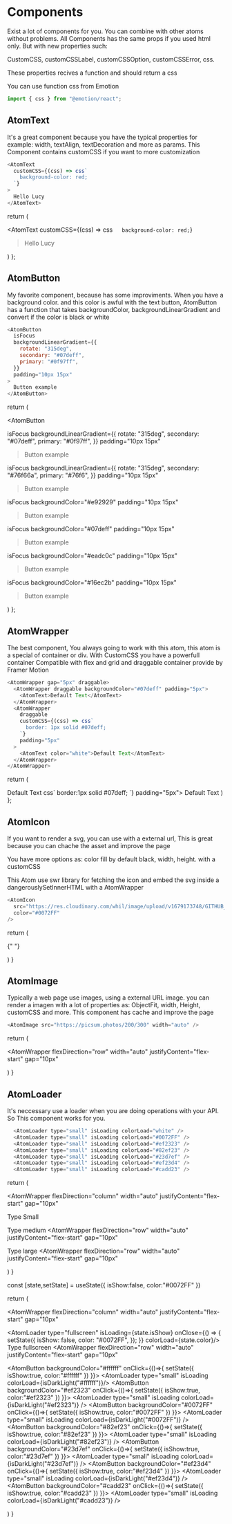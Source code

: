 # Components

Exist a lot of components for you. You can combine with other atoms without problems.
All Components has the same props if you used html only. But with new properties such:

CustomCSS, customCSSLabel, customCSSOption, customCSSError, css.

These properties recives a function and should return a css

You can use function css from Emotion

```js
import { css } from "@emotion/react";
```

## AtomText

It's a great component because you have the typical properties for example: width, textAlign, textDecoration and more as params. This Component contains customCSS if you want to more customization

```javascript
<AtomText
  customCSS={(css) => css`
    background-color: red;
  `}
>
  Hello Lucy
</AtomText>
```

return (

<AtomText
customCSS={(css) => css`    background-color: red;
 `}

> Hello Lucy

</AtomText>
) };

<ExampleTextAtom />

## AtomButton

My favorite component, because has some improviments. When you have a background color. and this color is awful with the text button, AtomButton has a function that takes backgroundColor, backgroundLinearGradient and convert if the color is black or white

```js
<AtomButton
  isFocus
  backgroundLinearGradient={{
    rotate: "315deg",
    secondary: "#07deff",
    primary: "#0f97ff",
  }}
  padding="10px 15px"
>
  Button example
</AtomButton>
```



return (

<AtomWrapper height="auto" flexDirection="row" gap="10px" justifyContent="flex-start" flexWrap="wrap">

<AtomButton

isFocus
backgroundLinearGradient={{
    rotate: "315deg",
    secondary: "#07deff",
    primary: "#0f97ff",
  }}
padding="10px 15px"

> Button example

</AtomButton>
<AtomButton

isFocus
backgroundLinearGradient={{
    rotate: "315deg",
       secondary: "#76f66a",
          primary: "#76f6",
  }}
padding="10px 15px"

> Button example

</AtomButton>
<AtomButton

isFocus
backgroundColor="#e92929"
padding="10px 15px"

> Button example

</AtomButton>
<AtomButton

isFocus
backgroundColor="#07deff"
padding="10px 15px"

> Button example

</AtomButton>
<AtomButton

isFocus
backgroundColor="#eadc0c"
padding="10px 15px"

> Button example

</AtomButton>
<AtomButton

isFocus
backgroundColor="#16ec2b"
padding="10px 15px"

> Button example

</AtomButton>

</AtomWrapper>
) };

<Counter />

## AtomWrapper

The best component, You always going to work with this atom, this atom is a special of container or div. With CustomCSS you have a powerfull container
Compatible with flex and grid and draggable container provide by Framer Motion

```js
<AtomWrapper gap="5px" draggable>
  <AtomWrapper draggable backgroundColor="#07deff" padding="5px">
    <AtomText>Default Text</AtomText>
  </AtomWrapper>
  <AtomWrapper
    draggable
    customCSS={(css) => css`
      border: 1px solid #07deff;
    `}
    padding="5px"
  >
    <AtomText color="white">Default Text</AtomText>
  </AtomWrapper>
</AtomWrapper>
```

return (
<AtomWrapper gap="5px" draggable>

<AtomWrapper draggable backgroundColor="#07deff" padding="5px">
  <AtomText>Default Text</AtomText>
</AtomWrapper>
<AtomWrapper draggable customCSS={(css)=> css`
border:1px solid #07deff;
`} padding="5px">
  <AtomText color="white">Default Text</AtomText>
</AtomWrapper>
</AtomWrapper>
) };

<ExampleWrapper />

## AtomIcon

If you want to render a svg, you can use with a external url, This is great because you can chache the asset and improve the page

You have more options as: color fill by default black, width, height. with a customCSS

This Atom use swr library for fetching the icon and embed the svg inside a dangerouslySetInnerHTML with a AtomWrapper

```js
<AtomIcon
  src="https://res.cloudinary.com/whil/image/upload/v1679173748/GITHUB_udwkxu.svg"
  color="#0072FF"
/>
```

return (

<AtomWrapper flexDirection="row" width="auto" justifyContent="flex-start" gap="10px">
  <AtomIcon color="default" />
  <AtomIcon
    src="https://res.cloudinary.com/whil/image/upload/v1679173748/GITHUB_udwkxu.svg"
    color="#0072FF"
  />

{" "}

<AtomIcon
  src="https://res.cloudinary.com/whil/image/upload/v1676009859/MOVE_y3ho0n.svg"
  color="#0072FF"
/>
<AtomIcon
  src="https://res.cloudinary.com/whil/image/upload/v1661923746/spotify_jomqes.svg"
  color="default"
/>
<AtomIcon
  src="https://res.cloudinary.com/whil/image/upload/v1676008336/CURSOR_m7mjkg.svg"
  color="white"
/>
<AtomIcon
  src="https://res.cloudinary.com/whil/image/upload/v1676009019/EDITYOR_e4pyzh.svg"
  color="white"
/>
<AtomIcon
  src="https://res.cloudinary.com/whil/image/upload/v1676009570/UPDATEE_mlumua.svg"
  color="white"
/>

</AtomWrapper>

)
}

<ExampleIcons />

## AtomImage

Typically a web page use images, using a external URL image. you can render a imagen with a lot of properties as: ObjectFit, width, Height, customCSS and more. This component has cache and improve the page

```js
<AtomImage src="https://picsum.photos/200/300" width="auto" />
```

return (

<AtomWrapper
  flexDirection="row"
  width="auto"
  justifyContent="flex-start"
  gap="10px"
>
  <AtomImage
    src="https://picsum.photos/200/300"
    width="auto"
/>

</AtomWrapper>

)
}

<ExampleImages />

## AtomLoader

It's neccessary use a loader when you are doing operations with your API. So This component works for you.

```js
  <AtomLoader type="small" isLoading colorLoad="white" />
  <AtomLoader type="small" isLoading colorLoad="#0072FF" />
  <AtomLoader type="small" isLoading colorLoad="#ef2323" />
  <AtomLoader type="small" isLoading colorLoad="#82ef23" />
  <AtomLoader type="small" isLoading colorLoad="#23d7ef" />
  <AtomLoader type="small" isLoading colorLoad="#ef23d4" />
  <AtomLoader type="small" isLoading colorLoad="#cadd23" />
```

return (

<AtomWrapper
  flexDirection="column"
  width="auto"
  justifyContent="flex-start"
  gap="10px"
>
<AtomText color="white">
Type Small
</AtomText>
<AtomWrapper
  flexDirection="row"
  width="auto"
  justifyContent="flex-start"
  gap="10px"
>

  <AtomLoader type="small" isLoading colorLoad="white" />
  <AtomLoader type="small" isLoading colorLoad="#0072FF" />
  <AtomLoader type="small" isLoading colorLoad="#ef2323" />
  <AtomLoader type="small" isLoading colorLoad="#82ef23" />
  <AtomLoader type="small" isLoading colorLoad="#23d7ef" />
  <AtomLoader type="small" isLoading colorLoad="#ef23d4" />
  <AtomLoader type="small" isLoading colorLoad="#cadd23" />
</AtomWrapper>

<AtomText color="white">Type medium</AtomText>
<AtomWrapper
  flexDirection="row"
  width="auto"
  justifyContent="flex-start"
  gap="10px"
>
  <AtomLoader type="medium" isLoading colorLoad="white" />
  <AtomLoader type="medium" isLoading colorLoad="#0072FF" />
  <AtomLoader type="medium" isLoading colorLoad="#ef2323" />
  <AtomLoader type="medium" isLoading colorLoad="#82ef23" />
  <AtomLoader type="medium" isLoading colorLoad="#23d7ef" />
  <AtomLoader type="medium" isLoading colorLoad="#ef23d4" />
  <AtomLoader type="medium" isLoading colorLoad="#cadd23" />
</AtomWrapper>

<AtomText color="white">Type large</AtomText>
<AtomWrapper
  flexDirection="row"
  width="auto"
  justifyContent="flex-start"
  gap="10px"
>

  <AtomLoader type="large" isLoading colorLoad="white" />
  <AtomLoader type="large" isLoading colorLoad="#0072FF" />
  <AtomLoader type="large" isLoading colorLoad="#ef2323" />
  <AtomLoader type="large" isLoading colorLoad="#82ef23" />
  <AtomLoader type="large" isLoading colorLoad="#23d7ef" />
  <AtomLoader type="large" isLoading colorLoad="#ef23d4" />
  <AtomLoader type="large" isLoading colorLoad="#cadd23" />
</AtomWrapper>

</AtomWrapper>

)
}

<ExampleLoader />



const [state,setState] = useState({
isShow:false,
color:"#0072FF"
})

return (

<AtomWrapper
  flexDirection="column"
  width="auto"
  justifyContent="flex-start"
  gap="10px"
>
 <AtomLoader type="fullscreen"   isLoading={state.isShow}     onClose={() => {
          setState({
            isShow: false,
            color: "#0072FF",
          });
        }} colorLoad={state.color}/>
<AtomText color="white">
Type fullscreen
</AtomText>
<AtomWrapper
  flexDirection="row"
  width="auto"
  justifyContent="flex-start"
  gap="10px"
>

  <AtomButton backgroundColor="#ffffff" onClick={()=>{
    setState({
    isShow:true,
    color:"#ffffff"
    })
  }}>
  <AtomLoader type="small" isLoading colorLoad={isDarkLight("#ffffff")}/>
  </AtomButton>
  <AtomButton backgroundColor="#ef2323" onClick={()=>{
    setState({
    isShow:true,
    color:"#ef2323"
    })
  }}>
  <AtomLoader type="small" isLoading colorLoad={isDarkLight("#ef2323")} />
  </AtomButton>
    <AtomButton backgroundColor="#0072FF" onClick={()=>{
    setState({
    isShow:true,
    color:"#0072FF"
    })
  }}>
  <AtomLoader type="small" isLoading colorLoad={isDarkLight("#0072FF")} />
  </AtomButton>
     <AtomButton backgroundColor="#82ef23" onClick={()=>{
    setState({
    isShow:true,
    color:"#82ef23"
    })
  }}>
  <AtomLoader type="small" isLoading colorLoad={isDarkLight("#82ef23")} />
  </AtomButton>
      <AtomButton backgroundColor="#23d7ef" onClick={()=>{
    setState({
    isShow:true,
    color:"#23d7ef"
    })
  }}>
  <AtomLoader type="small" isLoading colorLoad={isDarkLight("#23d7ef")} />
  </AtomButton>
        <AtomButton backgroundColor="#ef23d4" onClick={()=>{
    setState({
    isShow:true,
    color:"#ef23d4"
    })
  }}>
  <AtomLoader type="small" isLoading colorLoad={isDarkLight("#ef23d4")} />
  </AtomButton>
        <AtomButton backgroundColor="#cadd23" onClick={()=>{
    setState({
    isShow:true,
    color:"#cadd23"
    })
  }}>
  <AtomLoader type="small" isLoading colorLoad={isDarkLight("#cadd23")} />
  </AtomButton>
</AtomWrapper>

</AtomWrapper>

)
}

<ExampleWithOthers />
